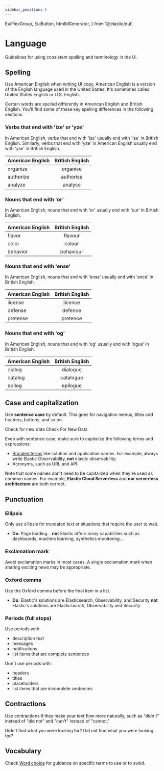 ```yaml
---
sidebar_position: 5
---
```


  EuiFlexGroup,
  EuiButton,
  htmlIdGenerator,
} from '@elastic/eui';

# Language

Guidelines for using consistent spelling and terminology in the UI.

## Spelling

Use American English when writing UI copy. American English is a version of the English language used in the United States. It's sometimes called United States English or U.S. English.

Certain words are spelled differently in American English and British English. You'll find some of these key spelling differences in the following sections.

### Verbs that end with 'ize' or 'yze'

In American English, verbs that end with 'ize' usually end with 'ise' in British English. Similarly, verbs that end with 'yze' in American English usually end with 'yse' in British English.

| American English | British English |
| ------------- |:-------------:|
| organize | organise |
| authorize | authorise |
| analyze | analyse |

### Nouns that end with 'or'

In American English, nouns that end with 'or' usually end with 'our' in British English.

| American English | British English |
| ------------- |:-------------:|
| flavor | flavour |
| color | colour |
| behavior | behaviour |

### Nouns that end with 'ense'

In American English, nouns that end with 'ense' usually end with 'ence' in British English.

| American English | British English |
| ------------- |:-------------:|
| license | licence |
| defense | defence |
| pretense | pretence |

### Nouns that end with 'og'

In American English, nouns that end with 'og' usually end with 'ogue' in British English.

| American English | British English |
| ------------- |:-------------:|
| dialog | dialogue |
| catalog | catalogue |
| epilog | epilogue |

## Case and capitalization

Use **sentence case** by default. This goes for navigation menus, titles and headers, buttons, and so on.

<EuiFlexGroup>
<Guideline type="do" text="Sentence case fits most situations.">
  <EuiButton fill>Check for new data</EuiButton>
</Guideline>

<Guideline type="dont" text="Capitalize every word in buttons or titles.">
  <EuiButton fill>Check For New Data</EuiButton>
</Guideline>
</EuiFlexGroup>

Even with sentence case, make sure to capitalize the following terms and expressions:

- [Branded terms](https://brand.elastic.co/302f66895/p/194a3b-writing-style-guide/t/159934) like solution and application names. For example, always write Elastic Observability, **not** elastic observability.
- Acronyms, such as URL and API.

Note that some names don't need to be capitalized when they're used as common names. For example, **Elastic Cloud Serverless** and **our serverless architecture** are both correct.

## Punctuation

### Ellipsis

Only use ellipsis for truncated text or situations that require the user to wait.

- **Do:** Page loading... **not** Elastic offers many capabilities such as dashboards, machine learning, synthetics monitoring...

### Exclamation mark

Avoid exclamation marks in most cases. A single exclamation mark when sharing exciting news may be appropriate.

### Oxford comma

Use the Oxford comma before the final item in a list.

- **Do:** Elastic's solutions are Elasticsearch, Observability, and Security **not** Elastic's solutions are Elasticsearch, Observability and Security

### Periods (full stops)

Use periods with:

* description text
* messages
* notifications
* list items that are complete sentences

Don't use periods with:

* headers
* titles
* placeholders
* list items that are incomplete sentences

## Contractions

Use contractions if they make your text flow more naturally, such as "didn't" instead of "did not" and "can't" instead of "cannot."

<EuiFlexGroup gutterSize="m">
  <Guideline type="do" text="Use contractions if they make the text easier to read.">
    Didn't find what you were looking for?
  </Guideline>
  <Guideline type="dont" text="Without the contraction, this text sounds stilted.">
    Did not find what you were looking for?
  </Guideline>
</EuiFlexGroup>

## Vocabulary

Check [Word choice](./word-choice.mdx) for guidance on specific terms to use or to avoid.
